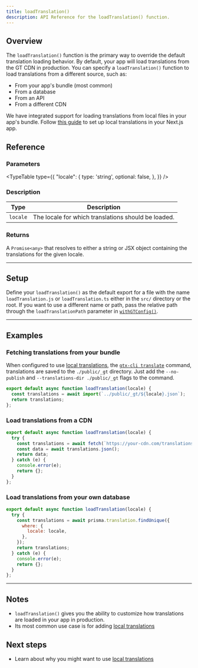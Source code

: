 ```yaml
---
title: loadTranslation()
description: API Reference for the loadTranslation() function.
---
```


## Overview


The `loadTranslation()` function is the primary way to override the default translation loading behavior.
By default, your app will load translations from the GT CDN in production.
You can specify a `loadTranslation()` function to load translations from a different source, such as:
 * From your app's bundle (most common)
 * From a database
 * From an API
 * From a different CDN

We have integrated support for loading translations from local files in your app's bundle.
Follow [this guide](/docs/next/tutorials/local-tx) to set up local translations in your Next.js app.

## Reference

### Parameters
<TypeTable
  type={{
    "locale": {
        type: 'string',
        optional: false,
    },
  }}
/>

### Description
| Type | Description |
| ---- | ----------- |
| `locale` | The locale for which translations should be loaded. |

### Returns

A `Promise<any>` that resolves to either a string or JSX object containing the translations for the given locale.

---

## Setup

Define your `loadTranslation()` as the default export for a file with the name `loadTranslation.js` or `loadTranslation.ts` either in the `src/` directory or the root.
If you want to use a different name or path, pass the relative path through the `loadTranslationPath` parameter in [`withGTConfig()`](/docs/next/api/config/with-gt-config).

---



## Examples

### Fetching translations from your bundle

When configured to use [local translations](/docs/next/tutorials/local-tx), the [`gtx-cli translate`](/docs/cli/translate) command, translations are saved to the `./public/_gt` directory.
Just add the `--no-publish` and `--translations-dir ./public/_gt` flags to the command.

```js title="loadTranslation.js"
export default async function loadTranslation(locale) {
  const translations = await import(`../public/_gt/${locale}.json`);
  return translations;
};
```

### Load translations from a CDN

```js title="loadTranslation.js"
export default async function loadTranslation(locale) {
  try {
    const translations = await fetch(`https://your-cdn.com/translations/${locale}.json`);
    const data = await translations.json();
    return data;
  } catch (e) {
    console.error(e);
    return {};
  }
};
```

### Load translations from your own database

```js title="loadTranslation.js"
export default async function loadTranslation(locale) {
  try {
    const translations = await prisma.translation.findUnique({
      where: {
        locale: locale,
      },
    });
    return translations;
  } catch (e) {
    console.error(e);
    return {};
  }
};
```

---

## Notes
 * `loadTranslation()` gives you the ability to customize how translations are loaded in your app in production.
 * Its most common use case is for adding [local translations](/docs/next/tutorials/local-tx)

## Next steps
 * Learn about why you might want to use [local translations](/docs/next/tutorials/local-tx)